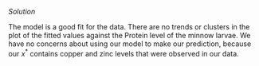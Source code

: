
\color{blue}

*Solution*

The model is a good fit for the data. There are no trends or clusters in the plot of the fitted values against the Protein level of the minnow larvae. We have no concerns about using our model to make our prediction, because our $x^*$ contains copper and zinc levels that were observed in our data.

\color{black}

